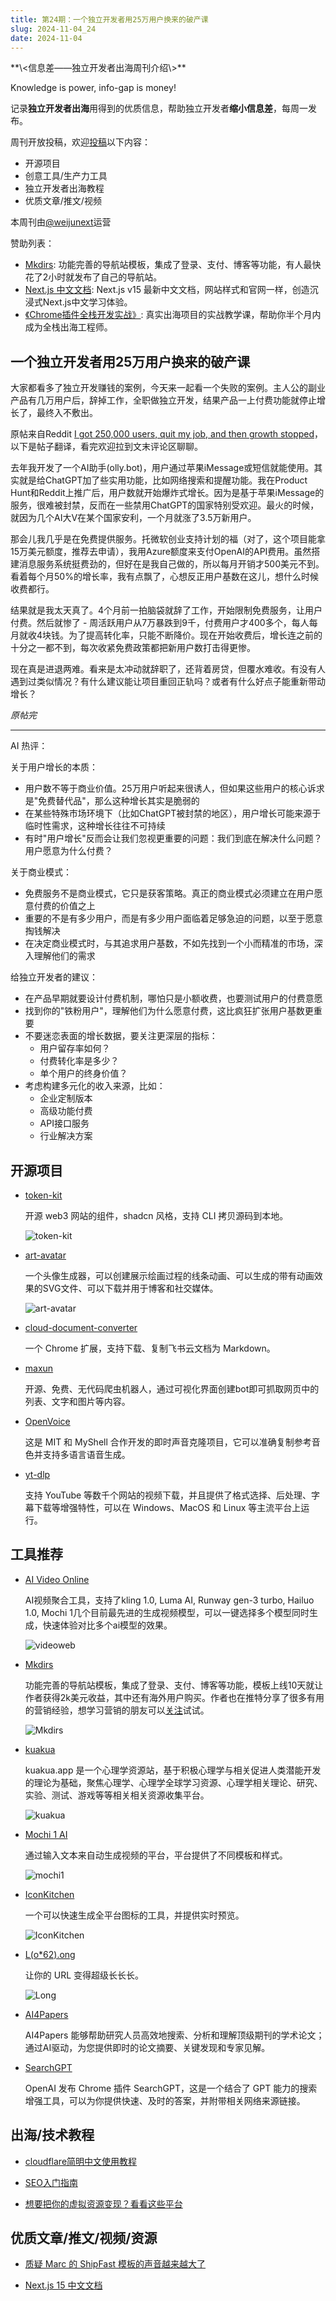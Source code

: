 ```yaml
---
title: 第24期：一个独立开发者用25万用户换来的破产课
slug: 2024-11-04_24
date: 2024-11-04
---
```


<Aside showSponsor={0}>
**\<信息差——独立开发者出海周刊介绍\>**

Knowledge is power, info-gap is money!

记录**独立开发者出海**用得到的优质信息，帮助独立开发者**缩小信息差**，每周一发布。

周刊开放投稿，欢迎[投稿](https://github.com/weijunext/gapis.money/issues)以下内容：
- 开源项目
- 创意工具/生产力工具
- 独立开发者出海教程
- 优质文章/推文/视频

本周刊由[@weijunext](https://x.com/intent/follow?screen_name=weijunext)运营


赞助列表：
- [Mkdirs](https://mkdirs.com?via=share/): 功能完善的导航站模板，集成了登录、支付、博客等功能，有人最快花了2小时就发布了自己的导航站。
- [Next.js 中文文档](https://nextjscn.org/docs?utm_source=gapis.money): Next.js v15 最新中文文档，网站样式和官网一样，创造沉浸式Next.js中文学习体验。
- [《Chrome插件全栈开发实战》](https://ship.weijunext.com/): 真实出海项目的实战教学课，帮助你半个月内成为全栈出海工程师。
</Aside>

## 一个独立开发者用25万用户换来的破产课

大家都看多了独立开发赚钱的案例，今天来一起看一个失败的案例。主人公的副业产品有几万用户后，辞掉工作，全职做独立开发，结果产品一上付费功能就停止增长了，最终入不敷出。

原帖来自Reddit [I got 250,000 users, quit my job, and then growth stopped](https://www.reddit.com/r/SideProject/comments/1gds937/i_got_250000_users_quit_my_job_and_then_growth/)，以下是帖子翻译，看完欢迎拉到文末评论区聊聊。

去年我开发了一个AI助手(olly.bot)，用户通过苹果iMessage或短信就能使用。其实就是给ChatGPT加了些实用功能，比如网络搜索和提醒功能。我在Product Hunt和Reddit上推广后，用户数就开始爆炸式增长。因为是基于苹果iMessage的服务，很难被封禁，反而在一些禁用ChatGPT的国家特别受欢迎。最火的时候，就因为几个AI大V在某个国家安利，一个月就涨了3.5万新用户。

那会儿我几乎是在免费提供服务。托微软创业支持计划的福（对了，这个项目能拿15万美元额度，推荐去申请），我用Azure额度来支付OpenAI的API费用。虽然搭建消息服务系统挺费劲的，但好在是我自己做的，所以每月开销才500美元不到。看着每个月50%的增长率，我有点飘了，心想反正用户基数在这儿，想什么时候收费都行。

结果就是我太天真了。4个月前一拍脑袋就辞了工作，开始限制免费服务，让用户付费。然后就惨了 - 周活跃用户从7万暴跌到9千，付费用户才400多个，每人每月就收4块钱。为了提高转化率，只能不断降价。现在开始收费后，增长连之前的十分之一都不到，每次收紧免费政策都把新用户数打击得更惨。

现在真是进退两难。看来是太冲动就辞职了，还背着房贷，但覆水难收。有没有人遇到过类似情况？有什么建议能让项目重回正轨吗？或者有什么好点子能重新带动增长？

_原帖完_

---

AI 热评：

关于用户增长的本质：

- 用户数不等于商业价值。25万用户听起来很诱人，但如果这些用户的核心诉求是"免费替代品"，那么这种增长其实是脆弱的
- 在某些特殊市场环境下（比如ChatGPT被封禁的地区），用户增长可能来源于临时性需求，这种增长往往不可持续
- 有时"用户增长"反而会让我们忽视更重要的问题：我们到底在解决什么问题？用户愿意为什么付费？

关于商业模式：

- 免费服务不是商业模式，它只是获客策略。真正的商业模式必须建立在用户愿意付费的价值之上
- 重要的不是有多少用户，而是有多少用户面临着足够急迫的问题，以至于愿意掏钱解决
- 在决定商业模式时，与其追求用户基数，不如先找到一个小而精准的市场，深入理解他们的需求

给独立开发者的建议：

- 在产品早期就要设计付费机制，哪怕只是小额收费，也要测试用户的付费意愿
- 找到你的"铁粉用户"，理解他们为什么愿意付费，这比疯狂扩张用户基数更重要
- 不要迷恋表面的增长数据，要关注更深层的指标：
  * 用户留存率如何？
  * 付费转化率是多少？
  * 单个用户的终身价值？
- 考虑构建多元化的收入来源，比如：
  * 企业定制版本
  * 高级功能付费
  * API接口服务
  * 行业解决方案

## 开源项目

- [token-kit](https://github.com/tokenScript-Framework/token-kit/)

  开源 web3 网站的组件，shadcn 风格，支持 CLI 拷贝源码到本地。

  ![token-kit](/assets/024/token-kit.webp)

- [art-avatar](https://github.com/YOYZHANG/art-avatar)

  一个头像生成器，可以创建展示绘画过程的线条动画、可以生成的带有动画效果的SVG文件、可以下载并用于博客和社交媒体。

  ![art-avatar](/assets/024/art-avatar.gif)

- [cloud-document-converter](https://github.com/whale4113/cloud-document-converter)

  一个 Chrome 扩展，支持下载、复制飞书云文档为 Markdown。

- [maxun](https://github.com/getmaxun/maxun)

  开源、免费、无代码爬虫机器人，通过可视化界面创建bot即可抓取网页中的列表、文字和图片等内容。

- [OpenVoice](https://github.com/myshell-ai/OpenVoice)

  这是 MIT 和 MyShell 合作开发的即时声音克隆项目，它可以准确复制参考音色并支持多语言语音生成。

- [yt-dlp](https://github.com/yt-dlp/yt-dlp)

  支持 YouTube 等数千个网站的视频下载，并且提供了格式选择、后处理、字幕下载等增强特性，可以在 Windows、MacOS 和 Linux 等主流平台上运行。


## 工具推荐

- [AI Video Online](https://videoweb.ai/)

  AI视频聚合工具，支持了kling 1.0, Luma AI, Runway gen-3 turbo, Hailuo 1.0, Mochi 1几个目前最先进的生成视频模型，可以一键选择多个模型同时生成，快速体验对比多个ai模型的效果。

  ![videoweb](/assets/024/videoweb.webp)

- [Mkdirs](https://mkdirs.com?via=share/)

  功能完善的导航站模板，集成了登录、支付、博客等功能，模板上线10天就让作者获得2k美元收益，其中还有海外用户购买。作者也在推特分享了很多有用的营销经验，想学习营销的朋友可以[关注](https://x.com/javay_hu)试试。

  ![Mkdirs](/assets/024/mkdirs.webp)

- [kuakua](https://kuakua.app/zh/)

  kuakua.app 是一个心理学资源站，基于积极心理学与相关促进人类潜能开发的理论为基础，聚焦心理学、心理学全球学习资源、心理学相关理论、研究、实验、测试、游戏等等相关相关资源收集平台。

  ![kuakua](/assets/024/kuakua.webp)

- [Mochi 1 AI](https://mochi1.me/)

  通过输入文本来自动生成视频的平台，平台提供了不同模板和样式。

  ![mochi1](/assets/024/mochi1.webp)

- [IconKitchen](https://icon.kitchen/)

  一个可以快速生成全平台图标的工具，并提供实时预览。

  ![IconKitchen](/assets/024/icon-kitchen.webp)

- [L(o*62).ong](https://loooooooooooooooooooooooooooooooooooooooooooooooooooooooooooooo.ong/)

  让你的 URL 变得超级长长长。

  ![Long](/assets/024/long.webp)

- [AI4Papers](https://ai4papers.com/)

  AI4Papers 能够帮助研究人员高效地搜索、分析和理解顶级期刊的学术论文；通过AI驱动，为您提供即时的论文摘要、关键发现和专家见解。

- [SearchGPT](https://chromewebstore.google.com/detail/searchgpt/ejcfepkfckglbgocfkanmcdngdijcgld)

  OpenAI 发布 Chrome 插件 SearchGPT，这是一个结合了 GPT 能力的搜索增强工具，可以为你提供快速、及时的答案，并附带相关网络来源链接。


## 出海/技术教程

- [cloudflare简明中文使用教程](https://github.com/zgimszhd61/cloudflare-quickstart)

- [SEO入门指南](https://www.indiehackers.com/post/seo-from-a-newbie-for-beginners-bcc8c5ca10)

- [想要把你的虚拟资源变现？看看这些平台](https://x.com/abel_yelin/status/1851152146349084798)


## 优质文章/推文/视频/资源

- [质疑 Marc 的 ShipFast 模板的声音越来越大了](https://www.indiehackers.com/post/tech/security-bugs-engulf-shipfast-a-popular-indie-hackers-product-in-drama-y2VgBkHu7b91rSCEEUSO)

- [Next.js 15 中文文档](https://nextjscn.org/docs)


